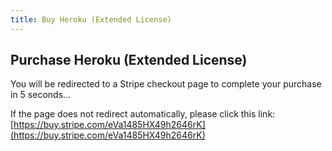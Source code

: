 ```yaml
---
title: Buy Heroku (Extended License)
---
```



<Head>
  <meta httpEquiv="refresh" content="5; url='https://buy.stripe.com/eVa1485HX49h2646rK'" />
</Head>

## Purchase Heroku (Extended License)

You will be redirected to a Stripe checkout page to complete your purchase in 5 seconds…

If the page does not redirect automatically, please click this link: [https://buy.stripe.com/eVa1485HX49h2646rK](https://buy.stripe.com/eVa1485HX49h2646rK)
